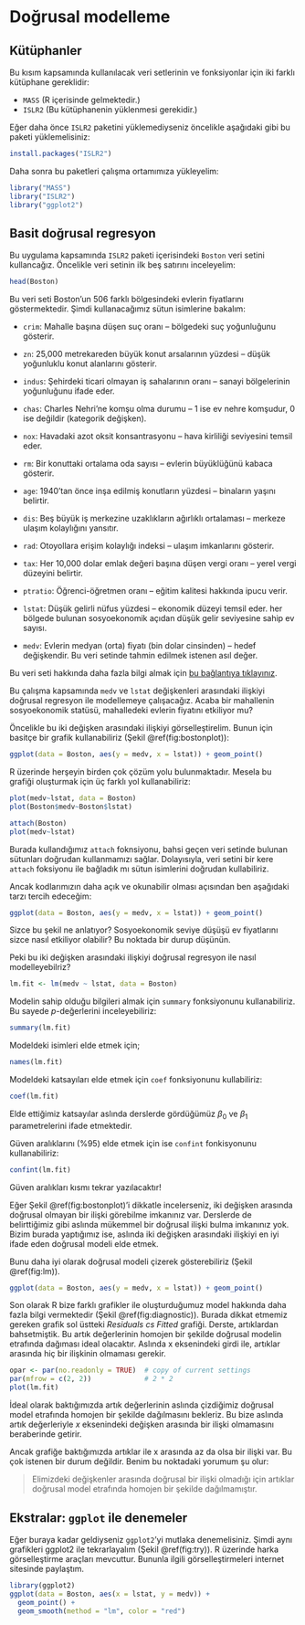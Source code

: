 # Doğrusal modelleme

## Kütüphanler

Bu kısım kapsamında kullanılacak veri setlerinin ve fonksiyonlar için iki farklı kütüphane gereklidir:

+ `MASS` (R içerisinde gelmektedir.)
+ `ISLR2` (Bu kütüphanenin yüklenmesi gerekidir.)

Eğer daha önce `ISLR2` paketini yüklemediyseniz öncelikle aşağıdaki gibi bu paketi yüklemelisiniz:

```r
install.packages("ISLR2")
```

Daha sonra bu paketleri çalışma ortamımıza yükleyelim:

```r
library("MASS")
library("ISLR2")
library("ggplot2")
```

## Basit doğrusal regresyon

Bu uygulama kapsamında `ISLR2` paketi içerisindeki `Boston` veri setini kullancağız. Öncelikle veri setinin ilk beş satırını inceleyelim:

```r
head(Boston)
```

Bu veri seti Boston'un 506 farklı bölgesindeki evlerin fiyatlarını göstermektedir. Şimdi kullanacağımız sütun isimlerine bakalım:

+ `crim`: Mahalle başına düşen suç oranı – bölgedeki suç yoğunluğunu gösterir.

+ `zn`: 25,000 metrekareden büyük konut arsalarının yüzdesi – düşük yoğunluklu konut alanlarını gösterir.

+ `indus`: Şehirdeki ticari olmayan iş sahalarının oranı – sanayi bölgelerinin yoğunluğunu ifade eder.

+ `chas`: Charles Nehri’ne komşu olma durumu – 1 ise ev nehre komşudur, 0 ise değildir (kategorik değişken).

+ `nox`: Havadaki azot oksit konsantrasyonu – hava kirliliği seviyesini temsil eder.

+ `rm`: Bir konuttaki ortalama oda sayısı – evlerin büyüklüğünü kabaca gösterir.

+ `age`: 1940’tan önce inşa edilmiş konutların yüzdesi – binaların yaşını belirtir.

+ `dis`: Beş büyük iş merkezine uzaklıkların ağırlıklı ortalaması – merkeze ulaşım kolaylığını yansıtır.

+ `rad`: Otoyollara erişim kolaylığı indeksi – ulaşım imkanlarını gösterir.

+ `tax`: Her 10,000 dolar emlak değeri başına düşen vergi oranı – yerel vergi düzeyini belirtir.

+ `ptratio`: Öğrenci-öğretmen oranı – eğitim kalitesi hakkında ipucu verir.

+ `lstat`: Düşük gelirli nüfus yüzdesi – ekonomik düzeyi temsil eder. her bölgede bulunan sosyoekonomik açıdan düşük gelir seviyesine sahip ev sayısı.

+ `medv`: Evlerin medyan (orta) fiyatı (bin dolar cinsinden) – hedef değişkendir. Bu veri setinde tahmin edilmek istenen asıl değer.

Bu veri seti hakkında daha fazla bilgi almak için [bu bağlantıya tıklayınız](https://www.cs.toronto.edu/~delve/data/boston/bostonDetail.html).

Bu çalışma kapsamında `medv` ve `lstat` değişkenleri arasındaki ilişkiyi doğrusal regresyon ile modellemeye çalışacağız. Acaba bir mahallenin sosyoekonomik statüsü, mahalledeki evlerin fiyatını etkiliyor mu?

Öncelikle bu iki değişken arasındaki ilişkiyi görselleştirelim. Bunun için basitçe bir grafik kullanabiliriz (Şekil \@ref(fig:bostonplot)):

```r
ggplot(data = Boston, aes(y = medv, x = lstat)) + geom_point()
```

::: note

R üzerinde herşeyin birden çok çözüm yolu bulunmaktadır. Mesela bu grafiği oluşturmak için üç farklı yol kullanabiliriz:

```r
plot(medv~lstat, data = Boston)
plot(Boston$medv~Boston$lstat)

attach(Boston)
plot(medv~lstat)
```

Burada kullandığımız `attach` foknsiyonu, bahsi geçen veri setinde bulunan sütunları doğrudan kullanmamızı sağlar. Dolayısıyla, veri setini bir kere `attach` foksiyonu ile bağladık mı sütun isimlerini doğrudan kullabiliriz.

Ancak kodlarımızın daha açık ve okunabilir olması açısından ben aşağıdaki tarzı tercih edeceğim:

```r
ggplot(data = Boston, aes(y = medv, x = lstat)) + geom_point()
```

:::

Sizce bu şekil ne anlatıyor? Sosyoekonomik seviye düşüşü ev fiyatlarını sizce nasıl etkiliyor olabilir? Bu noktada bir durup düşünün.

Peki bu iki değişken arasındaki ilişkiyi doğrusal regresyon ile nasıl modelleyebilriz?

```r
lm.fit <- lm(medv ~ lstat, data = Boston)
```

Modelin sahip olduğu bilgileri almak için `summary` fonksiyonunu kullanabiliriz. Bu sayede $p$-değerlerini inceleyebiliriz:

```r
summary(lm.fit)
```

Modeldeki isimleri elde etmek için;

```r
names(lm.fit)
```

Modeldeki katsayıları elde etmek için `coef` fonksiyonunu kullabiliriz:

```r
coef(lm.fit)
```

Elde ettiğimiz katsayılar aslında derslerde gördüğümüz $\beta_{0}$ ve $\beta_{1}$ parametrelerini ifade etmektedir.

Güven aralıklarını (%95) elde etmek için ise `confint` fonkisyonunu kullanabiliriz:

```r
confint(lm.fit)
```

::: warning

Güven aralıkları kısmı tekrar yazılacaktır!

:::

Eğer Şekil \@ref(fig:bostonplot)'i dikkatle incelerseniz, iki değişken arasında doğrusal olmayan bir ilişki görebilme imkanınız var. Derslerde de belirttiğimiz gibi aslında mükemmel bir doğrusal ilişki bulma imkanınız yok. Bizim burada yaptığımız ise, aslında iki değişken arasındaki ilişkiyi en iyi ifade eden doğrusal modeli elde etmek.

Bunu daha iyi olarak doğrusal modeli çizerek gösterebiliriz (Şekil \@ref(fig:lm)).

```r
ggplot(data = Boston, aes(y = medv, x = lstat)) + geom_point()
```

Son olarak R bize farklı grafikler ile oluşturduğumuz model hakkında daha fazla bilgi vermektedir (Şekil \@ref(fig:diagnostic)). Burada dikkat etmemiz gereken grafik sol üstteki *Residuals cs Fitted* grafiği. Derste, artıklardan bahsetmiştik. Bu artık değerlerinin homojen bir şekilde doğrusal modelin etrafında dağıması ideal olacaktır. Aslında x eksenindeki girdi ile, artıklar arasında hiç bir ilişkinin olmaması gerekir.

```r
opar <- par(no.readonly = TRUE)  # copy of current settings
par(mfrow = c(2, 2))             # 2 * 2
plot(lm.fit)
```

İdeal olarak baktığımızda artık değerlerinin aslında çizdiğimiz doğrusal model etrafında homojen bir şekilde dağılmasını bekleriz. Bu bize aslında artık değerleriyle $x$ eksenindeki değişken arasında bir ilişki olmamasını beraberinde getirir. 

Ancak grafiğe baktığımızda artıklar ile x arasında az da olsa bir ilişki var. Bu çok istenen bir durum değildir. Benim bu noktadaki yorumum şu olur:

> Elimizdeki değişkenler arasında doğrusal bir ilişki olmadığı için artıklar doğrusal model etrafında homojen bir şekilde dağılmamıştır. 

## Ekstralar: `ggplot` ile denemeler

Eğer buraya kadar geldiyseniz `ggplot2`'yi mutlaka denemelisiniz. Şimdi aynı grafikleri ggplot2 ile tekrarlayalım (Şekil \@ref(fig:try)). R üzerinde harka görselleştirme araçları mevcuttur. Bununla ilgili görselleştirmeleri internet sitesinde paylaştım.

```r
library(ggplot2)
ggplot(data = Boston, aes(x = lstat, y = medv)) +
  geom_point() +
  geom_smooth(method = "lm", color = "red")
```

